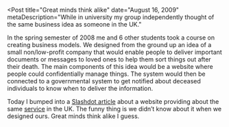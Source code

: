 
<Post
  title="Great minds think alike"
  date="August 16, 2009"
  metaDescription="While in university my group independently thought of the
  same business idea as someone in the UK."
>

In the spring semester of 2008 me and 6 other students took a course on creating business models.
We designed from the ground up an idea of a small non/low-profit company that would enable people
to deliver important documents or messages to loved ones to help them sort things out after their
death. The main components of this idea would be a website where people could confidentially manage
things. The system would then be connected to a governmental system to get notified about deceased
individuals to know when to deliver the information.

Today I bumped into a [Slashdot article](https://tech.slashdot.org/story/09/08/16/0710254/How-To-Send-Email-When-Youre-Dead?from=rss)
about a website providing about the same [service](http://www.lastmessagesclub.co.uk/) in the UK.
The funny thing is we didn’t know about it when we designed ours. Great minds think alike I guess.

</Post>
